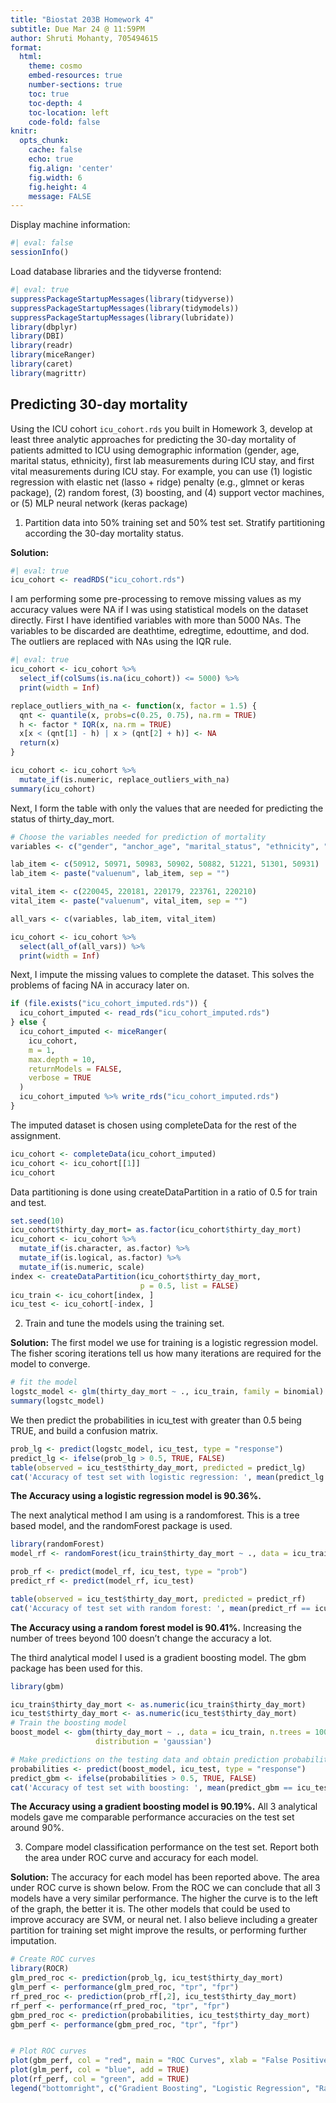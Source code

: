 ```yaml
---
title: "Biostat 203B Homework 4"
subtitle: Due Mar 24 @ 11:59PM
author: Shruti Mohanty, 705494615
format:
  html:
    theme: cosmo
    embed-resources: true
    number-sections: true
    toc: true
    toc-depth: 4
    toc-location: left
    code-fold: false
knitr:
  opts_chunk: 
    cache: false    
    echo: true
    fig.align: 'center'
    fig.width: 6
    fig.height: 4
    message: FALSE
---
```


Display machine information:
```r
#| eval: false
sessionInfo()
```
Load database libraries and the tidyverse frontend:
```r
#| eval: true
suppressPackageStartupMessages(library(tidyverse))
suppressPackageStartupMessages(library(tidymodels))
suppressPackageStartupMessages(library(lubridate))
library(dbplyr)
library(DBI)
library(readr)
library(miceRanger)
library(caret)
library(magrittr)
```

## Predicting 30-day mortality

Using the ICU cohort `icu_cohort.rds` you built in Homework 3, develop at least three analytic approaches for predicting the 30-day mortality of patients admitted to ICU using demographic information (gender, age, marital status, ethnicity), first lab measurements during ICU stay, and first vital measurements during ICU stay. For example, you can use (1) logistic regression with elastic net (lasso + ridge) penalty (e.g., glmnet or keras package), (2) random forest, (3) boosting, and (4) support vector machines, or (5) MLP neural network (keras package)

1. Partition data into 50% training set and 50% test set. Stratify partitioning according the 30-day mortality status.

**Solution:**


```r
#| eval: true
icu_cohort <- readRDS("icu_cohort.rds")
```

I am performing some pre-processing to remove missing values as my accuracy values were NA if I was using statistical models on the dataset directly. First I have identified variables with more than 5000 NAs. The variables to be discarded are deathtime, edregtime, edouttime, and dod. The outliers are replaced with NAs using the IQR rule. 

```r
#| eval: true
icu_cohort <- icu_cohort %>%
  select_if(colSums(is.na(icu_cohort)) <= 5000) %>%
  print(width = Inf)

replace_outliers_with_na <- function(x, factor = 1.5) {
  qnt <- quantile(x, probs=c(0.25, 0.75), na.rm = TRUE)
  h <- factor * IQR(x, na.rm = TRUE)
  x[x < (qnt[1] - h) | x > (qnt[2] + h)] <- NA
  return(x)
}
```

```r
icu_cohort <- icu_cohort %>% 
  mutate_if(is.numeric, replace_outliers_with_na)
summary(icu_cohort)
```

Next, I form the table with only the values that are needed for predicting the status of thirty_day_mort. 

```r
# Choose the variables needed for prediction of mortality
variables <- c("gender", "anchor_age", "marital_status", "ethnicity", "thirty_day_mort")

lab_item <- c(50912, 50971, 50983, 50902, 50882, 51221, 51301, 50931)
lab_item <- paste("valuenum", lab_item, sep = "")

vital_item <- c(220045, 220181, 220179, 223761, 220210)
vital_item <- paste("valuenum", vital_item, sep = "")

all_vars <- c(variables, lab_item, vital_item)

icu_cohort <- icu_cohort %>%
  select(all_of(all_vars)) %>%
  print(width = Inf)

```

Next, I impute the missing values to complete the dataset. This solves the problems of facing NA in accuracy later on. 

```r
if (file.exists("icu_cohort_imputed.rds")) {
  icu_cohort_imputed <- read_rds("icu_cohort_imputed.rds")
} else {
  icu_cohort_imputed <- miceRanger(
    icu_cohort,
    m = 1,
    max.depth = 10,
    returnModels = FALSE,
    verbose = TRUE
  )
  icu_cohort_imputed %>% write_rds("icu_cohort_imputed.rds")
}
```

The imputed dataset is chosen using completeData for the rest of the assignment. 
```r
icu_cohort <- completeData(icu_cohort_imputed)
icu_cohort <- icu_cohort[[1]]
icu_cohort
```

Data partitioning is done using createDataPartition in a ratio of 0.5 for train and test. 

```r
set.seed(10)
icu_cohort$thirty_day_mort= as.factor(icu_cohort$thirty_day_mort)
icu_cohort <- icu_cohort %>%
  mutate_if(is.character, as.factor) %>%
  mutate_if(is.logical, as.factor) %>%
  mutate_if(is.numeric, scale)
index <- createDataPartition(icu_cohort$thirty_day_mort,
                             p = 0.5, list = FALSE)
icu_train <- icu_cohort[index, ]
icu_test <- icu_cohort[-index, ]
```

2. Train and tune the models using the training set.

**Solution:**
The first model we use for training is a logistic regression model. The fisher scoring iterations tell us how many iterations are required for the model to converge. 

```r
# fit the model
logstc_model <- glm(thirty_day_mort ~ ., icu_train, family = binomial)
summary(logstc_model)
```
We then predict the probabilities in icu_test with greater than 0.5 being TRUE, and build a confusion matrix. 

```r

prob_lg <- predict(logstc_model, icu_test, type = "response")
predict_lg <- ifelse(prob_lg > 0.5, TRUE, FALSE)
table(observed = icu_test$thirty_day_mort, predicted = predict_lg)
cat('Accuracy of test set with logistic regression: ', mean(predict_lg == icu_test$thirty_day_mort))
```

**The Accuracy using a logistic regression model is 90.36\%.**

The next analytical method I am using is a randomforest. This is a tree based model, and the randomForest package is used. 

```r
library(randomForest)
model_rf <- randomForest(icu_train$thirty_day_mort ~ ., data = icu_train, ntree= 100)
```

```r
prob_rf <- predict(model_rf, icu_test, type = "prob")
predict_rf <- predict(model_rf, icu_test)

table(observed = icu_test$thirty_day_mort, predicted = predict_rf)
cat('Accuracy of test set with random forest: ', mean(predict_rf == icu_test$thirty_day_mort))
```
**The Accuracy using a random forest model is 90.41\%.** Increasing the number of trees beyond 100 doesn't change the accuracy a lot. 

The third analytical model I used is a gradient boosting model. The gbm package has been used for this. 
```r
library(gbm)

icu_train$thirty_day_mort <- as.numeric(icu_train$thirty_day_mort)
icu_test$thirty_day_mort <- as.numeric(icu_test$thirty_day_mort)
# Train the boosting model
boost_model <- gbm(thirty_day_mort ~ ., data = icu_train, n.trees = 100, interaction.depth = 3, 
                   distribution = 'gaussian')

```


```r
# Make predictions on the testing data and obtain prediction probabilities
probabilities <- predict(boost_model, icu_test, type = "response")
predict_gbm <- ifelse(probabilities > 0.5, TRUE, FALSE)
cat('Accuracy of test set with boosting: ', mean(predict_gbm == icu_test$thirty_day_mort ))
```

**The Accuracy using a gradient boosting model is 90.19\%.** All 3 analytical models gave me comparable performance accuracies on the test set around 90\%. 

3. Compare model classification performance on the test set. Report both the area under ROC curve and accuracy for each model.

**Solution:**
The accuracy for each model has been reported above. The area under ROC curve is shown below. From the ROC we can conclude that all 3 models have a very similar performance. The higher the curve is to the left of the graph, the better it is. The other models that could be used to improve accuracy are SVM, or neural net. I also believe including a greater partition for training set might improve the results, or performing further imputation. 

```r
# Create ROC curves
library(ROCR)
glm_pred_roc <- prediction(prob_lg, icu_test$thirty_day_mort)
glm_perf <- performance(glm_pred_roc, "tpr", "fpr")
rf_pred_roc <- prediction(prob_rf[,2], icu_test$thirty_day_mort)
rf_perf <- performance(rf_pred_roc, "tpr", "fpr")
gbm_pred_roc <- prediction(probabilities, icu_test$thirty_day_mort)
gbm_perf <- performance(gbm_pred_roc, "tpr", "fpr")


# Plot ROC curves
plot(gbm_perf, col = "red", main = "ROC Curves", xlab = "False Positive Rate", ylab = "True Positive Rate")
plot(glm_perf, col = "blue", add = TRUE)
plot(rf_perf, col = "green", add = TRUE)
legend("bottomright", c("Gradient Boosting", "Logistic Regression", "Random Forest"), col = c("red", "blue", "green"), lty = 1)
```